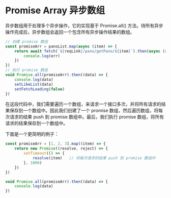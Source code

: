 # Promise Array 异步数组

异步数组用于处理多个异步操作，它的实现基于 Promise.all() 方法。待所有异步操作完成后，异步数组会返回一个包含所有异步操作结果的数组。

```js
// 创建 promise 数组
const promiseArr = panoList.map(async (item) => {
    return await fetch(`${reqLink}/pano/getPano/${item}`).then(async (response) => await response.json()).catch((err) => {
        console.log(err)
    })
})
// 执行 promise 数组
void Promise.all(promiseArr).then((data) => {
    console.log(data)
    setLikeList(data)
    setFetchLoading(false)
})
```

在这段代码中，我们需要遍历一个数组，来请求一个接口多次，并将所有请求的结果保存到一个数组中。因此我们创建了一个 promise 数组，然后遍历数组，将每次请求的结果 push 到 promise 数组中。最后，我们执行 promise 数组，将所有请求的结果保存到一个数组中。

下面是一个更简明的例子：

```js
const promiseArr = [1, 2, 3].map((item) => {
    return new Promise((resolve, reject) => {
        setTimeout(() => {
            resolve(item)   // 将每次请求的结果 push 到 promise 数组中
        }, 1000)
    })
})

void Promise.all(promiseArr).then((data) => {
    console.log(data)
})
```
